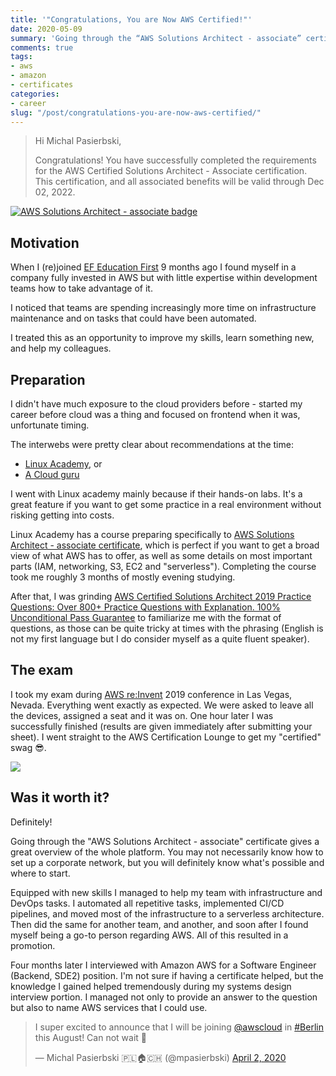 ```yaml
---
title: '"Congratulations, You are Now AWS Certified!"'
date: 2020-05-09
summary: 'Going through the “AWS Solutions Architect - associate” certificate gives a great overview of the whole platform. You may not necessarily know how to set up a corporate network, but you will definitely know what’s possible and where to start.'
comments: true
tags:
- aws
- amazon
- certificates
categories:
- career
slug: "/post/congratulations-you-are-now-aws-certified/"
---
```

> Hi Michal Pasierbski,
>
> Congratulations! You have successfully completed the requirements for the AWS Certified Solutions Architect - Associate certification. This certification, and all associated benefits will be valid through Dec 02, 2022.

<a href="https://www.certmetrics.com/amazon/public/transcript.aspx?transcript=V3P97712KJ1EQTWR" target="_blank"><img src="/images/AWS-SolArchitect-Associate_badge-banner.png" alt="AWS Solutions Architect - associate badge"></a>

## Motivation

When I (re)joined [EF Education First](https://www.ef.com/) 9 months ago I found myself in a company fully invested in AWS but with little expertise within development teams how to take advantage of it.

I noticed that teams are spending increasingly more time on infrastructure maintenance and on tasks that could have been automated.

I treated this as an opportunity to improve my skills, learn something new, and help my colleagues.

## Preparation

I didn't have much exposure to the cloud providers before - started my career before cloud was a thing and focused on frontend when it was, unfortunate timing.

The interwebs were pretty clear about recommendations at the time:

* [Linux Academy](https://linuxacademy.com/), or
* [A Cloud guru](https://acloud.guru/)

I went with Linux academy mainly because if their hands-on labs. It's a great feature if you want to get some practice in a real environment without risking getting into costs.

Linux Academy has a course preparing specifically to [AWS Solutions Architect - associate certificate](https://linuxacademy.com/course/aws-certified-solutions-architect-2019-associate-level/), which is perfect if you want to get a broad view of what AWS has to offer, as well as some details on most important parts (IAM, networking, S3, EC2 and "serverless"). Completing the course took me roughly 3 months of mostly evening studying.

After that, I was grinding [AWS Certified Solutions Architect 2019 Practice Questions: Over 800+ Practice Questions with Explanation. 100% Unconditional Pass Guarantee](https://www.amazon.com/dp/B07BJGXPXK/ref=cm_sw_r_cp_awdb_t1_RCSTEbZ84NZF0) to familiarize me with the format of questions, as those can be quite tricky at times with the phrasing (English is not my first language but I do consider myself as a quite fluent speaker).

## The exam

I took my exam during [AWS re:Invent](https://reinvent.awsevents.com/) 2019 conference in Las Vegas, Nevada. Everything went exactly as expected. We were asked to leave all the devices, assigned a seat and it was on. One hour later I was successfully finished (results are given immediately after submitting your sheet). I went straight to the AWS Certification Lounge to get my "certified" swag 😎.

![](/images/aws_reinvent_swag.png)

## Was it worth it?

Definitely!

Going through the "AWS Solutions Architect - associate" certificate gives a great overview of the whole platform. You may not necessarily know how to set up a corporate network, but you will definitely know what's possible and where to start.

Equipped with new skills I managed to help my team with infrastructure and DevOps tasks. I automated all repetitive tasks, implemented CI/CD pipelines, and moved most of the infrastructure to a serverless architecture. Then did the same for another team, and another, and soon after I found myself being a go-to person regarding AWS. All of this resulted in a promotion.

Four months later I interviewed with Amazon AWS for a Software Engineer (Backend, SDE2) position. I'm not sure if having a certificate helped, but the knowledge I gained helped tremendously during my systems design interview portion. I managed not only to provide an answer to the question but also to name AWS services that I could use.

<blockquote class="twitter-tweet"><p lang="en" dir="ltr">I super excited to announce that I will be joining <a href="https://twitter.com/awscloud?ref_src=twsrc%5Etfw">@awscloud</a> in <a href="https://twitter.com/hashtag/Berlin?src=hash&ref_src=twsrc%5Etfw">#Berlin</a> this August! Can not wait 🥳</p>— Michal Pasierbski 🇵🇱🏠🇨🇭 (@mpasierbski) <a href="https://twitter.com/mpasierbski/status/1245752718662172673?ref_src=twsrc%5Etfw">April 2, 2020</a></blockquote><script async src="https://platform.twitter.com/widgets.js" charset="utf-8"></script> 